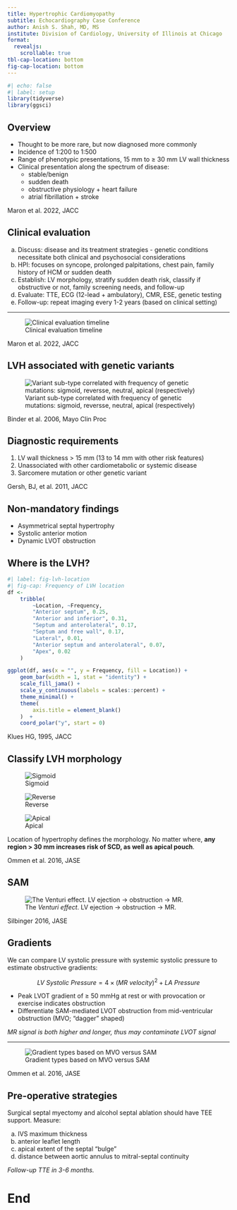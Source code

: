 ```yaml
---
title: Hypertrophic Cardiomyopathy
subtitle: Echocardiography Case Conference
author: Anish S. Shah, MD, MS
institute: Division of Cardiology, University of Illinois at Chicago
format: 
  revealjs:
    scrollable: true
tbl-cap-location: bottom
fig-cap-location: bottom
---
```


```r
#| echo: false
#| label: setup
library(tidyverse)
library(ggsci)
```


## Overview

- Thought to be more rare, but now diagnosed more commonly
- Incidence of 1:200 to 1:500
- Range of phenotypic presentations, 15 mm to &ge; 30 mm LV wall thickness
- Clinical presentation along the spectrum of disease:
	- stable/benign
	- sudden death
	- obstructive physiology + heart failure
	- atrial fibrillation + stroke

::: aside
Maron et al. 2022, JACC
:::

## Clinical evaluation {.smaller}

a. Discuss: disease and its treatment strategies - genetic conditions necessitate both clinical and psychosocial considerations
a. HPI: focuses on syncope, prolonged palpitations, chest pain, family history of HCM or sudden death
a. Establish: LV morphology, stratify sudden death risk, classify if obstructive or not, family screening needs, and follow-up
a. Evaluate: TTE, ECG (12-lead + ambulatory), CMR, ESE, genetic testing
a. Follow-up: repeat imaging every 1-2 years (based on clinical setting)

---

![Clinical evaluation timeline](maron-2022-eval-schedule.png){#fig-timing}

::: aside
Maron et al. 2022, JACC
:::

## LVH associated with genetic variants

![Variant sub-type correlated with frequency of genetic mutations: sigmoid, reversse, neutral, apical (respectively)](binder-2006-lvh-variants.png){#fig-lvh-genes}

::: aside
Binder et al. 2006, Mayo Clin Proc
:::

## Diagnostic requirements {.bigger}

1. LV wall thickness &gt; 15 mm (13 to 14 mm with other risk features)
1. Unassociated with other cardiometabolic or systemic disease
1. Sarcomere mutation or other genetic variant

::: aside
Gersh, BJ, et al. 2011, JACC
:::

## Non-mandatory findings

- Asymmetrical septal hypertrophy
- Systolic anterior motion
- Dynamic LVOT obstruction

## Where is the LVH?

```r
#| label: fig-lvh-location
#| fig-cap: Frequency of LVH location
df <-
	tribble(
		~Location, ~Frequency,
		"Anterior septum", 0.25,
		"Anterior and inferior", 0.31,
		"Septum and anterolateral", 0.17,
		"Septum and free wall", 0.17,
		"Lateral", 0.01,
		"Anterior septum and anterolateral", 0.07,
		"Apex", 0.02
	)

ggplot(df, aes(x = "", y = Frequency, fill = Location)) +
	geom_bar(width = 1, stat = "identity") +
	scale_fill_jama() +
	scale_y_continuous(labels = scales::percent) + 
	theme_minimal() +
	theme(
		axis.title = element_blank()
	)  + 
	coord_polar("y", start = 0) 
```

::: aside
Klues HG, 1995, JACC
:::

## Classify LVH morphology

::: {#fig-lvh-variants layout-ncol=3}

![Sigmoid](ommen-2016-sigmoid-cartoon.png){#fig-lvh-sigmoid}

![Reverse](ommen-2016-reverse-cartoon.png){#fig-lvh-reverse}

![Apical](ommen-2016-apical-cartoon.png){#fig-lvh-apical}

Location of hypertrophy defines the morphology. No matter where, __any region &gt; 30 mm increases risk of SCD, as well as apical pouch__. 
:::

::: aside
Ommen et al. 2016, JASE
:::

## SAM

![The _Venturi effect_. LV ejection &rarr; obstruction &rarr; MR.](silbinger-2016-sam-cartoon.png){#fig-sam}

::: aside
Silbinger 2016, JASE
:::

## Gradients {.smaller}

We can compare LV systolic pressure with systemic systolic pressure to estimate obstructive gradients:

$$ LV\ Systolic\ Pressure = 4 \times (MR\ velocity)^{2} + LA\ Pressure$$

- Peak LVOT gradient of &ge; 50 mmHg at rest or with provocation or exercise indicates obstruction 
- Differentiate SAM-mediated LVOT obstruction from mid-ventricular obstruction (MVO; “dagger” shaped) 

_MR signal is both higher and longer, thus may contaminate LVOT signal_

---

![Gradient types based on MVO versus SAM](ommen-2016-gradient-profiles.png){#fig-gradient-profiles}

::: aside
Ommen et al. 2016, JASE
:::

## Pre-operative strategies

Surgical septal myectomy and alcohol septal ablation should have TEE support. Measure:

a. IVS maximum thickness
a. anterior leaflet length
a. apical extent of the septal "bulge"
a. distance between aortic annulus to mitral-septal continuity

_Follow-up TTE in 3-6 months._

# End